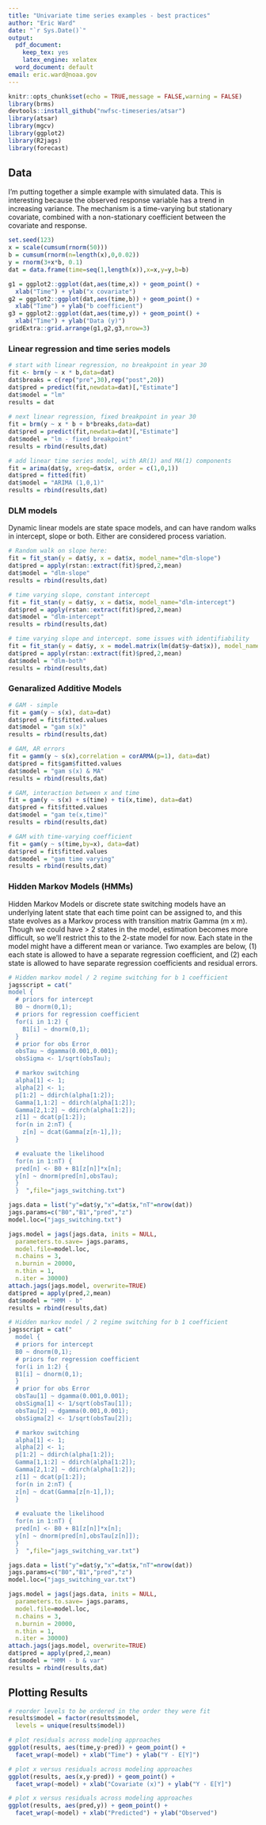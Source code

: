 ```yaml
---
title: "Univariate time series examples - best practices"
author: "Eric Ward"
date: "`r Sys.Date()`"
output:
  pdf_document:
    keep_tex: yes
    latex_engine: xelatex
  word_document: default
email: eric.ward@noaa.gov
---
```


```r
knitr::opts_chunk$set(echo = TRUE,message = FALSE,warning = FALSE)
library(brms)
devtools::install_github("nwfsc-timeseries/atsar")
library(atsar)
library(mgcv)
library(ggplot2)
library(R2jags)
library(forecast)
```

## Data

I'm putting together a simple example with simulated data. This is interesting because the observed response variable has a trend in increasing variance. The mechanism is a time-varying but stationary covariate, combined with a non-stationary coefficient between the covariate and response.

```r
set.seed(123)
x = scale(cumsum(rnorm(50)))
b = cumsum(rnorm(n=length(x),0,0.02))
y = rnorm(3+x*b, 0.1)
dat = data.frame(time=seq(1,length(x)),x=x,y=y,b=b)

g1 = ggplot2::ggplot(dat,aes(time,x)) + geom_point() + 
  xlab("Time") + ylab("x covariate")
g2 = ggplot2::ggplot(dat,aes(time,b)) + geom_point() + 
  xlab("Time") + ylab("b coefficient")
g3 = ggplot2::ggplot(dat,aes(time,y)) + geom_point() + 
  xlab("Time") + ylab("Data (y)")
gridExtra::grid.arrange(g1,g2,g3,nrow=3)
```

### Linear regression and time series models

```r
# start with linear regression, no breakpoint in year 30
fit <- brm(y ~ x * b,data=dat)
dat$breaks = c(rep("pre",30),rep("post",20))
dat$pred = predict(fit,newdata=dat)[,"Estimate"]
dat$model = "lm"
results = dat
  
# next linear regression, fixed breakpoint in year 30
fit = brm(y ~ x * b + b*breaks,data=dat)
dat$pred = predict(fit,newdata=dat)[,"Estimate"]
dat$model = "lm - fixed breakpoint"
results = rbind(results,dat)

# add linear time series model, with AR(1) and MA(1) components
fit = arima(dat$y, xreg=dat$x, order = c(1,0,1))
dat$pred = fitted(fit)
dat$model = "ARIMA (1,0,1)"
results = rbind(results,dat)
```

### DLM models

Dynamic linear models are state space models, and can have random walks in intercept, slope or both. Either are considered process variation. 

```r
# Random walk on slope here:
fit = fit_stan(y = dat$y, x = dat$x, model_name="dlm-slope")
dat$pred = apply(rstan::extract(fit)$pred,2,mean)
dat$model = "dlm-slope"
results = rbind(results,dat)

# time varying slope, constant intercept
fit = fit_stan(y = dat$y, x = dat$x, model_name="dlm-intercept")
dat$pred = apply(rstan::extract(fit)$pred,2,mean)
dat$model = "dlm-intercept"
results = rbind(results,dat)

# time varying slope and intercept. some issues with identifiability
fit = fit_stan(y = dat$y, x = model.matrix(lm(dat$y~dat$x)), model_name="dlm")
dat$pred = apply(rstan::extract(fit)$pred,2,mean)
dat$model = "dlm-both"
results = rbind(results,dat)
```

### Genaralized Additive Models

```r
# GAM - simple
fit = gam(y ~ s(x), data=dat)
dat$pred = fit$fitted.values
dat$model = "gam s(x)"
results = rbind(results,dat)

# GAM, AR errors
fit = gamm(y ~ s(x),correlation = corARMA(p=1), data=dat)
dat$pred = fit$gam$fitted.values
dat$model = "gam s(x) & MA"
results = rbind(results,dat)

# GAM, interaction between x and time
fit = gam(y ~ s(x) + s(time) + ti(x,time), data=dat)
dat$pred = fit$fitted.values
dat$model = "gam te(x,time)"
results = rbind(results,dat)

# GAM with time-varying coefficient
fit = gam(y ~ s(time,by=x), data=dat)
dat$pred = fit$fitted.values
dat$model = "gam time varying"
results = rbind(results,dat)
```

### Hidden Markov Models (HMMs)

Hidden Markov Models or discrete state switching models have an underlying latent state that each time point can be assigned to, and this state evolves as a Markov process with transition matrix Gamma (m x m). Though we could have > 2 states in the model, estimation becomes more difficult, so we'll restrict this to the 2-state model for now. Each state in the model might have a different mean or variance. Two examples are below, (1) each state is allowed to have a separate regression coefficient, and (2) each state is allowed to have separate regression coefficients and residual errors.

```r
# Hidden markov model / 2 regime switching for b 1 coefficient
jagsscript = cat("
model {	
  # priors for intercept
  B0 ~ dnorm(0,1);
  # priors for regression coefficient
  for(i in 1:2) {
    B1[i] ~ dnorm(0,1);
  }
  # prior for obs Error
  obsTau ~ dgamma(0.001,0.001);
  obsSigma <- 1/sqrt(obsTau);

  # markov switching
  alpha[1] <- 1;
  alpha[2] <- 1;
  p[1:2] ~ ddirch(alpha[1:2]);
  Gamma[1,1:2] ~ ddirch(alpha[1:2]);
  Gamma[2,1:2] ~ ddirch(alpha[1:2]);
  z[1] ~ dcat(p[1:2]);
  for(n in 2:nT) {
    z[n] ~ dcat(Gamma[z[n-1],]);
  }

  # evaluate the likelihood
  for(n in 1:nT) {
  pred[n] <- B0 + B1[z[n]]*x[n];
  y[n] ~ dnorm(pred[n],obsTau);
  }    
  }  ",file="jags_switching.txt")

jags.data = list("y"=dat$y,"x"=dat$x,"nT"=nrow(dat))
jags.params=c("B0","B1","pred","z")
model.loc=("jags_switching.txt")

jags.model = jags(jags.data, inits = NULL, 
  parameters.to.save= jags.params, 
  model.file=model.loc, 
  n.chains = 3, 
  n.burnin = 20000, 
  n.thin = 1, 
  n.iter = 30000)  
attach.jags(jags.model, overwrite=TRUE)
dat$pred = apply(pred,2,mean)
dat$model = "HMM - b"
results = rbind(results,dat)

# Hidden markov model / 2 regime switching for b 1 coefficient
jagsscript = cat("
  model {	
  # priors for intercept
  B0 ~ dnorm(0,1);
  # priors for regression coefficient
  for(i in 1:2) {
  B1[i] ~ dnorm(0,1);
  }
  # prior for obs Error
  obsTau[1] ~ dgamma(0.001,0.001);
  obsSigma[1] <- 1/sqrt(obsTau[1]);
  obsTau[2] ~ dgamma(0.001,0.001);
  obsSigma[2] <- 1/sqrt(obsTau[2]);

  # markov switching
  alpha[1] <- 1;
  alpha[2] <- 1;
  p[1:2] ~ ddirch(alpha[1:2]);
  Gamma[1,1:2] ~ ddirch(alpha[1:2]);
  Gamma[2,1:2] ~ ddirch(alpha[1:2]);
  z[1] ~ dcat(p[1:2]);
  for(n in 2:nT) {
  z[n] ~ dcat(Gamma[z[n-1],]);
  }
  
  # evaluate the likelihood
  for(n in 1:nT) {
  pred[n] <- B0 + B1[z[n]]*x[n];
  y[n] ~ dnorm(pred[n],obsTau[z[n]]);
  }    
  }  ",file="jags_switching_var.txt")

jags.data = list("y"=dat$y,"x"=dat$x,"nT"=nrow(dat))
jags.params=c("B0","B1","pred","z")
model.loc=("jags_switching_var.txt")

jags.model = jags(jags.data, inits = NULL, 
  parameters.to.save= jags.params, 
  model.file=model.loc, 
  n.chains = 3, 
  n.burnin = 20000, 
  n.thin = 1, 
  n.iter = 30000)  
attach.jags(jags.model, overwrite=TRUE)
dat$pred = apply(pred,2,mean)
dat$model = "HMM - b & var"
results = rbind(results,dat)

```

## Plotting Results

```r
# reorder levels to be ordered in the order they were fit
results$model = factor(results$model,
  levels = unique(results$model))
```

```r
# plot residuals across modeling approaches
ggplot(results, aes(time,y-pred)) + geom_point() + 
  facet_wrap(~model) + xlab("Time") + ylab("Y - E[Y]")
```

```r
# plot x versus residuals across modeling approaches
ggplot(results, aes(x,y-pred)) + geom_point() + 
  facet_wrap(~model) + xlab("Covariate (x)") + ylab("Y - E[Y]")
```

```r
# plot x versus residuals across modeling approaches
ggplot(results, aes(pred,y)) + geom_point() + 
  facet_wrap(~model) + xlab("Predicted") + ylab("Observed")
```


